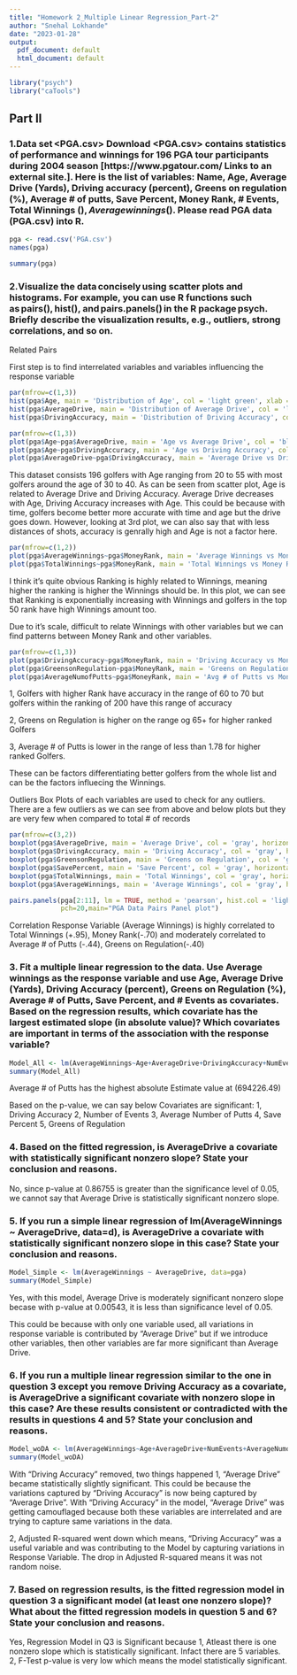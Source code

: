 ```yaml
---
title: "Homework 2_Multiple Linear Regression_Part-2"
author: "Snehal Lokhande"
date: "2023-01-28"
output:
  pdf_document: default
  html_document: default
---
```


```r
library("psych")
library("caTools")

```


## Part II 

### 1.Data set <PGA.csv> Download <PGA.csv> contains statistics of performance and winnings for 196 PGA tour participants during 2004 season [https://www.pgatour.com/ Links to an external site.]. Here is the list of variables: Name, Age, Average Drive (Yards), Driving accuracy (percent), Greens on regulation (%), Average # of putts, Save Percent, Money Rank, # Events, Total Winnings ($), Average winnings ($). Please read PGA data (PGA.csv) into R. 

```r
pga <- read.csv('PGA.csv')
names(pga)

```


```r
summary(pga)

```

### 2.Visualize the data concisely using scatter plots and histograms. For example, you can use R functions such as pairs(), hist(), and pairs.panels() in the R package psych. Briefly describe the visualization results, e.g., outliers, strong correlations, and so on. 

Related Pairs

First step is to find interrelated variables and variables influencing the response variable

```r
par(mfrow=c(1,3))
hist(pga$Age, main = 'Distribution of Age', col = 'light green', xlab = 'Age')
hist(pga$AverageDrive, main = 'Distribution of Average Drive', col = 'light green', xlab = 'Average Drive')
hist(pga$DrivingAccuracy, main = 'Distribution of Driving Accuracy', col = 'light green', xlab = 'Driving Accuracy')

```

```r
par(mfrow=c(1,3))
plot(pga$Age~pga$AverageDrive, main = 'Age vs Average Drive', col = 'blue', ylab = 'Age', xlab = 'Average Drive')
plot(pga$Age~pga$DrivingAccuracy, main = 'Age vs Driving Accuracy', col = 'blue', ylab = 'Age', xlab = 'Driving Accuracy')
plot(pga$AverageDrive~pga$DrivingAccuracy, main = 'Average Drive vs Driving Accuracy', col = 'blue', ylab = 'Average Drive', xlab = 'Driving Accuracy')

```
This dataset consists 196 golfers with Age ranging from 20 to 55 with most golfers around the age of 30 to 40. As can be seen from scatter plot, Age is related to Average Drive and Driving Accuracy. Average Drive decreases with Age, Driving Accuracy increases with Age. This could be because with time, golfers become better more accurate with time and age but the drive goes down. However, looking at 3rd plot, we can also say that with less distances of shots, accuracy is genrally high and Age is not a factor here.

```r
par(mfrow=c(1,2))
plot(pga$AverageWinnings~pga$MoneyRank, main = 'Average Winnings vs Money Rank', col = 'blue', ylab = 'Average Winnings', xlab = 'Money Rank')
plot(pga$TotalWinnings~pga$MoneyRank, main = 'Total Winnings vs Money Rank', col = 'blue', ylab = 'Total Winnings', xlab = 'Money Rank')

```
I think it’s quite obvious Ranking is highly related to Winnings, meaning higher the ranking is higher the Winnings should be. In this plot, we can see that Ranking is exponentially increasing with Winnings and golfers in the top 50 rank have high Winnings amount too.

Due to it’s scale, difficult to relate Winnings with other variables but we can find patterns between Money Rank and other variables.


```r
par(mfrow=c(1,3))
plot(pga$DrivingAccuracy~pga$MoneyRank, main = 'Driving Accuracy vs MoneyRank', col = 'blue', ylab = 'Driving Accuracy', xlab = 'Greens on Regulation')
plot(pga$GreensonRegulation~pga$MoneyRank, main = 'Greens on Regulation vs Money Rank', col = 'blue', ylab = 'Greens on Regulation', xlab = 'Money Rank')
plot(pga$AverageNumofPutts~pga$MoneyRank, main = 'Avg # of Putts vs Money Rank', col = 'blue', ylab = 'Avg # of Putts', xlab = 'Money Rank')

```
1, Golfers with higher Rank have accuracy in the range of 60 to 70 but golfers within the ranking of 200 have this range of accuracy

2, Greens on Regulation is higher on the range og 65+ for higher ranked Golfers

3, Average # of Putts is lower in the range of less than 1.78 for higher ranked Golfers.

These can be factors differentiating better golfers from the whole list and can be the factors influecing the Winnings.

Outliers Box Plots of each variables are used to check for any outliers. There are a few outliers as we can see from above and below plots but they are very few when compared to total # of records


```r
par(mfrow=c(3,2))
boxplot(pga$AverageDrive, main = 'Average Drive', col = 'gray', horizontal = TRUE)
boxplot(pga$DrivingAccuracy, main = 'Driving Accuracy', col = 'gray', horizontal = TRUE)
boxplot(pga$GreensonRegulation, main = 'Greens on Regulation', col = 'gray', horizontal = TRUE)
boxplot(pga$SavePercent, main = 'Save Percent', col = 'gray', horizontal = TRUE)
boxplot(pga$TotalWinnings, main = 'Total Winnings', col = 'gray', horizontal = TRUE)
boxplot(pga$AverageWinnings, main = 'Average Winnings', col = 'gray', horizontal = TRUE)

```

```r

pairs.panels(pga[2:11], lm = TRUE, method = 'pearson', hist.col = 'light green', smoother = TRUE,
             pch=20,main="PGA Data Pairs Panel plot")
```

Correlation Response Variable (Average Winnings) is highly correlated to Total Winnings (+.95), Money Rank(-.70) and moderately correlated to Average # of Putts (-.44), Greens on Regulation(-.40)

### 3. Fit a multiple linear regression to the data. Use Average winnings as the response variable and use Age, Average Drive (Yards), Driving Accuracy (percent), Greens on Regulation (%), Average # of Putts, Save Percent, and # Events as covariates. Based on the regression results, which covariate has the largest estimated slope (in absolute value)? Which covariates are important in terms of the association with the response variable?


```r
Model_All <- lm(AverageWinnings~Age+AverageDrive+DrivingAccuracy+NumEvents+AverageNumofPutts+SavePercent+GreensonRegulation, data = pga)
summary(Model_All)

```

Average # of Putts has the highest absolute Estimate value at (694226.49)

Based on the p-value, we can say below Covariates are significant: 1, Driving Accuracy 2, Number of Events 3, Average Number of Putts 4, Save Percent 5, Greens of Regulation

### 4. Based on the fitted regression, is AverageDrive a covariate with statistically significant nonzero slope? State your conclusion and reasons.

No, since p-value at 0.86755 is greater than the significance level of 0.05, we cannot say that Average Drive is statistically significant nonzero slope.

### 5. If you run a simple linear regression of lm(AverageWinnings ~ AverageDrive, data=d), is AverageDrive a covariate with statistically significant nonzero slope in this case? State your conclusion and reasons.


```r
Model_Simple <- lm(AverageWinnings ~ AverageDrive, data=pga)
summary(Model_Simple)

```

Yes, with this model, Average Drive is moderately significant nonzero slope becase with p-value at 0.00543, it is less than significance level of 0.05.

This could be because with only one variable used, all variations in response variable is contributed by “Average Drive” but if we introduce other variables, then other variables are far more significant than Average Drive.

### 6. If you run a multiple linear regression similar to the one in question 3 except you remove Driving Accuracy as a covariate, is AverageDrive a significant covariate with nonzero slope in this case? Are these results consistent or contradicted with the results in questions 4 and 5? State your conclusion and reasons.



```r
Model_woDA <- lm(AverageWinnings~Age+AverageDrive+NumEvents+AverageNumofPutts+SavePercent+GreensonRegulation, data = pga)
summary(Model_woDA)

```

With “Driving Accuracy” removed, two things happened 1, “Average Drive” became statistically slightly significant. This could be because the variations captured by “Driving Accuracy” is now being captured by “Average Drive”. With “Driving Accuracy” in the model, “Average Drive” was getting camouflaged because both these variables are interrelated and are trying to capture same variations in the data.

2, Adjusted R-squared went down which means, “Driving Accuracy” was a useful variable and was contributing to the Model by capturing variations in Response Variable. The drop in Adjusted R-squared means it was not random noise.


### 7. Based on regression results, is the fitted regression model in question 3 a significant model (at least one nonzero slope)? What about the fitted regression models in question 5 and 6? State your conclusion and reasons.

Yes, Regression Model in Q3 is Significant because 1, Atleast there is one nonzero slope which is statistically significant. Infact there are 5 variables. 2, F-Test p-value is very low which means the model statistically significant.





